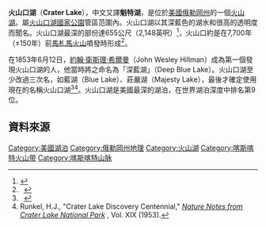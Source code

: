 {{noteTA
|1=zh-cn:俄勒冈州;zh-hk:俄勒岡州; zh-tw:奧勒岡州; 
|G1=USState
}}
{{Infobox lake
| lake_name = 火山口湖
| image_lake = Crater_lake_oregon.jpg
| caption_lake = 火山口湖空照圖，湖中島嶼為Wizard島
| image_bathymetry = Mazama bathymetry survey map.jpg
| caption_bathymetry = 火山口湖地形
| coords = {{Coord|42|56|37|N|122|06|24|W|region:US-OR_type:waterbody_scale:200000|display=inline,title}}
| type = [[火山湖|火山湖]]
| inflow = 僅''降水即融雪''
| outflow = 僅''蒸發及滲漏''
| catchment = {{convert|23.3|sqmi|km2|abbr=on}}
| location = [[俄勒冈州|俄勒冈州]][[克拉馬斯縣|克拉馬斯縣]]
| basin_countries = {{USA}}
| length = {{convert|6|mi|km|abbr=on}}
| width = {{convert|5|mi|km|abbr=on}}
| area = {{convert|20.6|sqmi|km2|abbr=on}}
| depth = {{convert|1148|ft|m|abbr=on}}
| residence_time = 157年
| max-depth = {{convert|1949|ft|m|abbr=on}}
| volume = {{convert|4.49|mi3|km3|abbr=on}}
| shore = {{convert|21.8|mi|km|abbr=on}}
| elevation = {{convert|6178|ft|m|abbr=on}}
| islands = [[Wizard_Island|Wizard Island]]<br />[[Phantom_Ship|Phantom Ship]]
| cities =
}}
'''火山口湖'''（'''Crater Lake'''），中文又譯'''魁特湖'''，是位於[[美國|美國]][[俄勒岡州|俄勒岡州]]的一個[[火山湖|火山湖]]。屬[[火山口湖國家公園|火山口湖國家公園]]管區范圍內。火山口湖以其深藍色的湖水和很高的透明度而聞名。火山口湖最深的部份達655公尺（2,148英呎）<ref name="facl">{{cite web
  | title = Facts about Crater Lake
  | work = Oregon Explorer
  | publisher = [[Oregon_State_University|Oregon State University]]
  | url = http://oregonexplorer.info/craterlake/facts.html
  | accessdate = 2009-02-05
  | archive-date = 2010-02-18
  | archive-url = https://web.archive.org/web/20100218114032/http://www.oregonexplorer.info/craterlake/facts.html
  | dead-url = no
  }}</ref>，火山口約是在7,700年（±150年）前[[馬札馬火山|馬札馬火山]]噴發時形成<ref name="SI_GVP ">
  {{cite gvp
  | vnum = 1202-16-
  | name = Crater Lake
  | accessdate = 2008-12-18}}</ref>。

在1853年6月12日，[[約翰·衛斯理·希爾曼|約翰·衛斯理·希爾曼]]（John Wesley Hillman）成為第一個發現火山口湖的人，他當時將之命名為「深藍湖」（Deep Blue Lake）。火山口湖至少改過三次名，如藍湖（Blue Lake）、莊嚴湖（Majesty Lake），最後才確定使用現在的名稱火山口湖<ref>
  {{cite book
  |last=Tilden
  | first = Freeman
  | title = The National Parks
  | publisher = Alfred A. Knopf
  | location = New York
  | year = 1968 }}</ref><ref>Runkel, H.J., "Crater Lake Discovery Centennial," ''[http://www.nps.gov/archive/crla/notes/vol19b.htm Nature Notes from Crater Lake National Park] {{Wayback|url=http://www.nps.gov/archive/crla/notes/vol19b.htm |date=20081204232255 }}'', Vol. XIX (1953).</ref>。火山口湖是美國最深的湖泊，在世界湖泊深度中排名第9位。

== 資料來源 ==
{{reflist}}

{{DEFAULTSORT:Crater Lake}}
[[Category:美國湖泊|Category:美國湖泊]]
[[Category:俄勒岡州地理|Category:俄勒岡州地理]]
[[Category:火山湖|Category:火山湖]]
[[Category:喀斯喀特火山带|Category:喀斯喀特火山带]]
[[Category:喀斯喀特山脉|Category:喀斯喀特山脉]]